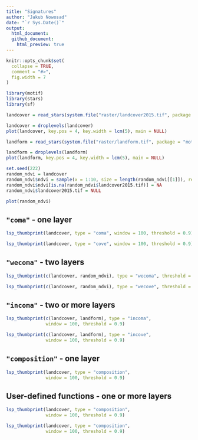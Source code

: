 ```yaml
---
title: "Signatures"
author: "Jakub Nowosad"
date: "`r Sys.Date()`"
output: 
  html_document:
  github_document:
    html_preview: true
---
```


```r
knitr::opts_chunk$set(
  collapse = TRUE,
  comment = "#>",
  fig.width = 7
)
```


```r
library(motif)
library(stars)
library(sf)
```


```r
landcover = read_stars(system.file("raster/landcover2015.tif", package = "motif"))
```

```r
landcover = droplevels(landcover)
plot(landcover, key.pos = 4, key.width = lcm(5), main = NULL)
```

```r
landform = read_stars(system.file("raster/landform.tif", package = "motif"))
```

```r
landform = droplevels(landform)
plot(landform, key.pos = 4, key.width = lcm(5), main = NULL)
```

```r
set.seed(222)
random_ndvi = landcover
random_ndvi$ndvi = sample(x = 1:10, size = length(random_ndvi[[1]]), replace = TRUE)
random_ndvi$ndvi[is.na(random_ndvi$landcover2015.tif)] = NA
random_ndvi$landcover2015.tif = NULL
```

```r
plot(random_ndvi)
```

## `"coma"` - one layer

```r
lsp_thumbprint(landcover, type = "coma", window = 100, threshold = 0.9)
```


```r
lsp_thumbprint(landcover, type = "cove", window = 100, threshold = 0.9)
```


## `"wecoma"` - two layers

```r
lsp_thumbprint(c(landcover, random_ndvi), type = "wecoma", threshold = 0.9)
```

```r
lsp_thumbprint(c(landcover, random_ndvi), type = "wecove", threshold = 0.9)
```


## `"incoma"` - two or more layers

```r
lsp_thumbprint(c(landcover, landform), type = "incoma",
               window = 100, threshold = 0.9)
```

```r
lsp_thumbprint(c(landcover, landform), type = "incove", 
               window = 100, threshold = 0.9)
```

## `"composition"` - one layer

```r
lsp_thumbprint(landcover, type = "composition",
               window = 100, threshold = 0.9)
```

## User-defined functions - one or more layers

```r
lsp_thumbprint(landcover, type = "composition",
               window = 100, threshold = 0.9)
```

```r
lsp_thumbprint(landcover, type = "composition",
               window = 100, threshold = 0.9)
```
